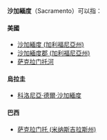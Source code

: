 {{noteTA
|G1=USState
}}
{{wiktionary|Sacramento}}
'''沙加緬度'''（Sacramento）可以指：

==== 美國 ====
*[[沙加緬度_(加利福尼亞州)|沙加緬度 (加利福尼亞州)]]
*[[沙加緬度郡_(加利福尼亞州)|沙加緬度郡 (加利福尼亞州)]]
*[[萨克拉门托河|萨克拉门托河]]
==== 烏拉圭 ====
*[[科洛尼亞·德爾·沙加緬度|科洛尼亞·德爾·沙加緬度]]
==== 巴西 ====
*[[萨克拉门托_(米纳斯吉拉斯州)|萨克拉门托 (米纳斯吉拉斯州)]]

{{Disambig|Sacramento|cat=地名译名消歧义}}
{{DEFAULTSORT:Sacramento}}
